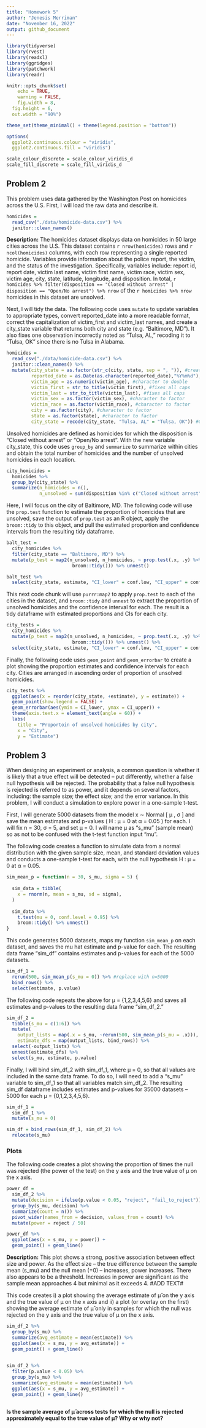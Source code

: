 ```yaml
---
title: "Homework 5"
author: "Jenesis Merriman"
date: "November 16, 2022"
output: github_document
---
```


```r
library(tidyverse)
library(rvest)
library(readxl)
library(ggridges)
library(patchwork)
library(readr)

knitr::opts_chunk$set(
	echo = TRUE,
	warning = FALSE,
	fig.width = 8, 
  fig.height = 6,
  out.width = "90%")

theme_set(theme_minimal() + theme(legend.position = "bottom"))

options(
  ggplot2.continuous.colour = "viridis",
  ggplot2.continuous.fill = "viridis")

scale_colour_discrete = scale_colour_viridis_d
scale_fill_discrete = scale_fill_viridis_d
```

## Problem 2

This problem uses data gathered by the Washington Post on homicides across the U.S. First, I will load the raw data and describe it.

```r
homicides =
  read_csv("./data/homicide-data.csv") %>%
  janitor::clean_names()
```

**Description:** The homicides dataset displays data on homicides in 50 large cities across the U.S. This dataset contains `r nrow(homicides)` rows and `r ncol(homicides)` columns, with each row representing a single reported homicide. Variables provide information about the police report, the victim, and the status of the investigation. Specifically, variables include: report id, report date, victim last name, victim first name, victim race, victim sex, victim age, city, state, latitude, longitude, and disposition. In total, `r homicides %>% filter(disposition == "Closed without arrest" | disposition == "Open/No arrest") %>% nrow` of the `r homicides %>% nrow` homicides in this dataset are unsolved.

Next, I will tidy the data. The following code uses `mutate` to update variables to appropriate types, convert reported_date into a more readable format, correct the capitalization of victim_first and victim_last names, and create a city_state variable that returns both city and state (e.g. “Baltimore, MD”). It also fixes one observation incorrectly noted as "Tulsa, AL," recoding it to "Tulsa, OK" since there is no Tulsa in Alabama. 

```r
homicides =
  read_csv("./data/homicide-data.csv") %>%
  janitor::clean_names() %>%
  mutate(city_state = as.factor(str_c(city, state, sep = ", ")), #creates new variable
         reported_date = as.Date(as.character(reported_date),"%Y%m%d"), #date format
         victim_age = as.numeric(victim_age), #character to double
         victim_first = str_to_title(victim_first), #fixes all caps
         victim_last = str_to_title(victim_last), #fixes all caps
         victim_sex = as.factor(victim_sex), #character to factor
         victim_race = as.factor(victim_race), #character to factor
         city = as.factor(city), #character to factor
         state = as.factor(state), #character to factor
         city_state = recode(city_state, "Tulsa, AL" = "Tulsa, OK")) #CHECK DISC BOARD TO BE SURE OF THIS
```

Unsolved homicides are defined as homicides for which the disposition is “Closed without arrest” or “Open/No arrest”. With the new variable city_state, this code uses `group_by` and `summarize` to summarize within cities and obtain the total number of homicides and the number of unsolved homicides in each location. 

```r
city_homicides =
  homicides %>%
  group_by(city_state) %>%
  summarize(n_homicides = n(),
            n_unsolved = sum(disposition %in% c("Closed without arrest","Open/No arrest")))
```

Here, I will focus on the city of Baltimore, MD. The following code will use the `prop.test` function to estimate the proportion of homicides that are unsolved, save the output of `prop.test` as an R object, apply the `broom::tidy` to this object, and pull the estimated proportion and confidence intervals from the resulting tidy dataframe.

```r
balt_test =
  city_homicides %>%
  filter(city_state == "Baltimore, MD") %>%
  mutate(p_test = map2(n_unsolved, n_homicides, ~ prop.test(.x, .y) %>%
                        broom::tidy())) %>% unnest()

balt_test %>% 
  select(city_state, estimate, "CI_lower" = conf.low, "CI_upper" = conf.high)
```
This next code chunk will use `purrr:map2` to apply `prop.test` to each of the cities in the dataset, and `broom::tidy` and `unnest` to extract the proportion of unsolved homicides and the confidence interval for each. The result is a tidy dataframe with estimated proportions and CIs for each city.

```r
city_tests =
  city_homicides %>%
  mutate(p_test = map2(n_unsolved, n_homicides, ~ prop.test(.x, .y) %>%
                        broom::tidy())) %>% unnest() %>%
  select(city_state, estimate, "CI_lower" = conf.low, "CI_upper" = conf.high)
```

Finally, the following code uses `geom_point` and `geom_errorbar` to create a plot showing the proportion estimates and confidence intervals for each city. Cities are arranged in ascending order of proportion of unsolved homicides.

```r
city_tests %>%
  ggplot(aes(x = reorder(city_state, +estimate), y = estimate)) +
  geom_point(show.legend = FALSE) +
  geom_errorbar(aes(ymin = CI_lower, ymax = CI_upper)) +
  theme(axis.text.x = element_text(angle = 60)) +
  labs(
    title = "Proportoin of unsolved homicides by city",
    x = "City",
    y = "Estimate")
```

## Problem 3
When designing an experiment or analysis, a common question is whether it is likely that a true effect will be detected – put differently, whether a false null hypothesis will be rejected. The probability that a false null hypothesis is rejected is referred to as power, and it depends on several factors, including: the sample size; the effect size; and the error variance. In this problem, I will conduct a simulation to explore power in a one-sample t-test.

First, I will generate 5000 datasets from the model x ∼ Normal [ μ , σ ] and save the mean estimates and p-values ( H : μ = 0 at α = 0.05 ) for each. I will fix n = 30, σ = 5, and set μ = 0. I will name μ as "s_mu" (sample mean) so as not to be confused with the t-test function input "mu".

The following code creates a function to simulate data from a normal distribution with the given sample size, mean, and standard deviation values and conducts a one-sample t-test for each, with the null hypothesis H : μ = 0 at α = 0.05.

```r
sim_mean_p = function(n = 30, s_mu, sigma = 5) {
  
  sim_data = tibble(
    x = rnorm(n, mean = s_mu, sd = sigma),
  )
  
  sim_data %>% 
    t.test(mu = 0, conf.level = 0.95) %>%
    broom::tidy() %>% unnest()
}
```

This code generates 5000 datasets, maps my function `sim_mean_p` on each dataset, and saves the mu hat estimate and p-value for each. The resulting data frame "sim_df" contains estimates and p-values for each of the 5000 datasets.

```r
sim_df_1 = 
  rerun(500, sim_mean_p(s_mu = 0)) %>% #replace with n=5000
  bind_rows() %>% 
  select(estimate, p.value)
```

The following code repeats the above for μ = {1,2,3,4,5,6} and saves all estimates and p-values to the resulting data frame "sim_df_2."

```r
sim_df_2 = 
  tibble(s_mu = c(1:6)) %>% 
  mutate(
    output_lists = map(.x = s_mu, ~rerun(500, sim_mean_p(s_mu = .x))), #replace with 5000
    estimate_dfs = map(output_lists, bind_rows)) %>% 
  select(-output_lists) %>% 
  unnest(estimate_dfs) %>%
  select(s_mu, estimate, p.value)
```

Finally, I will bind sim_df_2 with sim_df_1, where μ = 0, so that all values are included in the same data frame. To do so, I will need to add a "s_mu" variable to sim_df_1 so that all variables match sim_df_2. The resulting sim_df dataframe includes estimates and p-values for 35000 datasets -- 5000 for each μ = {0,1,2,3,4,5,6}.
 
```r
sim_df_1 = 
  sim_df_1 %>%
  mutate(s_mu = 0)

sim_df = bind_rows(sim_df_1, sim_df_2) %>% 
  relocate(s_mu)
```

### Plots

The following code creates a plot showing the proportion of times the null was rejected (the power of the test) on the y axis and the true value of μ on the x axis.

```r
power_df = 
  sim_df_2 %>%
  mutate(decision = ifelse(p.value < 0.05, "reject", "fail_to_reject")) %>%
  group_by(s_mu, decision) %>%
  summarize(count = n()) %>%
  pivot_wider(names_from = decision, values_from = count) %>%
  mutate(power = reject / 50)

power_df %>%
  ggplot(aes(x = s_mu, y = power)) + 
  geom_point() + geom_line()
```
**Description:** This plot shows a strong, positive association between effect size and power. As the effect size -- the true difference between the sample mean (s_mu) and the null mean (=0) -- increases, power increases. There also appears to be a threshold. Increases in power are significant as the sample mean approaches 4 but minimal as it exceeds 4. #ADD TEXT#

This code creates i) a plot showing the average estimate of μ̂  on the y axis and the true value of μ on the x axis and ii) a plot (or overlay on the first) showing the average estimate of μ̂  only in samples for which the null was rejected on the y axis and the true value of μ on the x axis.

```r
sim_df_2 %>%
  group_by(s_mu) %>%
  summarize(avg_estimate = mean(estimate)) %>%
  ggplot(aes(x = s_mu, y = avg_estimate)) +
  geom_point() + geom_line()
 

sim_df_2 %>%
  filter(p.value < 0.05) %>%
  group_by(s_mu) %>%
  summarize(avg_estimate = mean(estimate)) %>%
  ggplot(aes(x = s_mu, y = avg_estimate)) +
  geom_point() + geom_line()
  
```

**Is the sample average of μ̂  across tests for which the null is rejected approximately equal to the true value of μ? Why or why not?**


